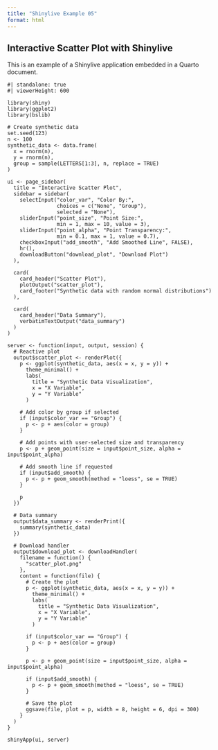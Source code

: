 ```yaml
---
title: "Shinylive Example 05"
format: html
---
```


## Interactive Scatter Plot with Shinylive

This is an example of a Shinylive application embedded in a Quarto document.

```shinylive-r
#| standalone: true
#| viewerHeight: 600

library(shiny)
library(ggplot2)
library(bslib)

# Create synthetic data
set.seed(123)
n <- 100
synthetic_data <- data.frame(
  x = rnorm(n),
  y = rnorm(n),
  group = sample(LETTERS[1:3], n, replace = TRUE)
)

ui <- page_sidebar(
  title = "Interactive Scatter Plot",
  sidebar = sidebar(
    selectInput("color_var", "Color By:", 
                choices = c("None", "Group"), 
                selected = "None"),
    sliderInput("point_size", "Point Size:",
                min = 1, max = 10, value = 3),
    sliderInput("point_alpha", "Point Transparency:",
                min = 0.1, max = 1, value = 0.7),
    checkboxInput("add_smooth", "Add Smoothed Line", FALSE),
    hr(),
    downloadButton("download_plot", "Download Plot")
  ),
  
  card(
    card_header("Scatter Plot"),
    plotOutput("scatter_plot"),
    card_footer("Synthetic data with random normal distributions")
  ),
  
  card(
    card_header("Data Summary"),
    verbatimTextOutput("data_summary")
  )
)

server <- function(input, output, session) {
  # Reactive plot
  output$scatter_plot <- renderPlot({
    p <- ggplot(synthetic_data, aes(x = x, y = y)) +
      theme_minimal() +
      labs(
        title = "Synthetic Data Visualization",
        x = "X Variable",
        y = "Y Variable"
      )
    
    # Add color by group if selected
    if (input$color_var == "Group") {
      p <- p + aes(color = group)
    }
    
    # Add points with user-selected size and transparency
    p <- p + geom_point(size = input$point_size, alpha = input$point_alpha)
    
    # Add smooth line if requested
    if (input$add_smooth) {
      p <- p + geom_smooth(method = "loess", se = TRUE)
    }
    
    p
  })
  
  # Data summary
  output$data_summary <- renderPrint({
    summary(synthetic_data)
  })
  
  # Download handler
  output$download_plot <- downloadHandler(
    filename = function() {
      "scatter_plot.png"
    },
    content = function(file) {
      # Create the plot
      p <- ggplot(synthetic_data, aes(x = x, y = y)) +
        theme_minimal() +
        labs(
          title = "Synthetic Data Visualization",
          x = "X Variable",
          y = "Y Variable"
        )
      
      if (input$color_var == "Group") {
        p <- p + aes(color = group)
      }
      
      p <- p + geom_point(size = input$point_size, alpha = input$point_alpha)
      
      if (input$add_smooth) {
        p <- p + geom_smooth(method = "loess", se = TRUE)
      }
      
      # Save the plot
      ggsave(file, plot = p, width = 8, height = 6, dpi = 300)
    }
  )
}

shinyApp(ui, server)
```

